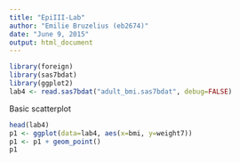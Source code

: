 ```yaml
---
title: "EpiIII-Lab"
author: "Emilie Bruzelius (eb2674)"
date: "June 9, 2015"
output: html_document
---
```


```r
library(foreign)
library(sas7bdat)
library(ggplot2)
lab4 <- read.sas7bdat("adult_bmi.sas7bdat", debug=FALSE)
```

Basic scatterplot
```r
head(lab4)
p1 <- ggplot(data=lab4, aes(x=bmi, y=weight7))
p1 <- p1 + geom_point()
p1
```

```r

```



